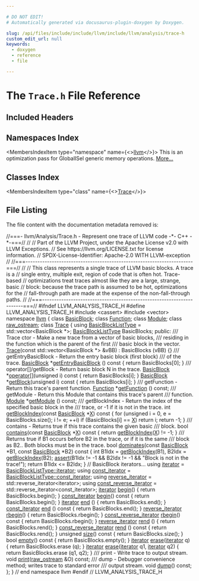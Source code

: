 ```yaml
---

# DO NOT EDIT!
# Automatically generated via docusaurus-plugin-doxygen by Doxygen.

slug: /api/files/include/include/llvm/include/llvm/analysis/trace-h
custom_edit_url: null
keywords:
  - doxygen
  - reference
  - file

---
```





# The `Trace.h` File Reference

<DoxygenPage pluginConfig={pluginConfig}>



## Included Headers

<IncludesList>
<IncludesListItem
  filePath="cassert"
  permalink=""
  isLocal="false" />
<IncludesListItem
  filePath="vector"
  permalink=""
  isLocal="false" />
</IncludesList>

## Namespaces Index

<MembersIndex>

<MembersIndexItem
  type="namespace"
  name={<><a href="/docs/api/namespaces/llvm">llvm</a></>}>
This is an optimization pass for GlobalISel generic memory operations. <a href="/docs/api/namespaces/llvm/#details">More...</a>
</MembersIndexItem>

</MembersIndex>

## Classes Index

<MembersIndex>

<MembersIndexItem
  type="class"
  name={<><a href="/docs/api/classes/llvm/trace">Trace</a></>}>
</MembersIndexItem>

</MembersIndex>


## File Listing

The file content with the documentation metadata removed is:

<ProgramListing>

<Link id="l00001" /><CodeLine lineNumber="1"><span class="doxyHighlightComment">//===- llvm/Analysis/Trace.h - Represent one trace of LLVM code -&#42;- C++ -&#42;-===//</span></CodeLine>
<Link id="l00002" /><CodeLine lineNumber="2"><span class="doxyHighlightComment">//</span></CodeLine>
<Link id="l00003" /><CodeLine lineNumber="3"><span class="doxyHighlightComment">// Part of the LLVM Project, under the Apache License v2.0 with LLVM Exceptions.</span></CodeLine>
<Link id="l00004" /><CodeLine lineNumber="4"><span class="doxyHighlightComment">// See https://llvm.org/LICENSE.txt for license information.</span></CodeLine>
<Link id="l00005" /><CodeLine lineNumber="5"><span class="doxyHighlightComment">// SPDX-License-Identifier: Apache-2.0 WITH LLVM-exception</span></CodeLine>
<Link id="l00006" /><CodeLine lineNumber="6"><span class="doxyHighlightComment">//</span></CodeLine>
<Link id="l00007" /><CodeLine lineNumber="7"><span class="doxyHighlightComment">//===----------------------------------------------------------------------===//</span></CodeLine>
<Link id="l00008" /><CodeLine lineNumber="8"><span class="doxyHighlightComment">//</span></CodeLine>
<Link id="l00009" /><CodeLine lineNumber="9"><span class="doxyHighlightComment">// This class represents a single trace of LLVM basic blocks.  A trace is a</span></CodeLine>
<Link id="l00010" /><CodeLine lineNumber="10"><span class="doxyHighlightComment">// single entry, multiple exit, region of code that is often hot.  Trace-based</span></CodeLine>
<Link id="l00011" /><CodeLine lineNumber="11"><span class="doxyHighlightComment">// optimizations treat traces almost like they are a large, strange, basic</span></CodeLine>
<Link id="l00012" /><CodeLine lineNumber="12"><span class="doxyHighlightComment">// block: because the trace path is assumed to be hot, optimizations for the</span></CodeLine>
<Link id="l00013" /><CodeLine lineNumber="13"><span class="doxyHighlightComment">// fall-through path are made at the expense of the non-fall-through paths.</span></CodeLine>
<Link id="l00014" /><CodeLine lineNumber="14"><span class="doxyHighlightComment">//</span></CodeLine>
<Link id="l00015" /><CodeLine lineNumber="15"><span class="doxyHighlightComment">//===----------------------------------------------------------------------===//</span></CodeLine>
<Link id="l00016" /><CodeLine lineNumber="16"></CodeLine>
<Link id="l00017" /><CodeLine lineNumber="17"><span class="doxyHighlightPreprocessor">#ifndef LLVM&#95;ANALYSIS&#95;TRACE&#95;H</span></CodeLine>
<Link id="l00018" /><CodeLine lineNumber="18"><span class="doxyHighlightPreprocessor">#define LLVM&#95;ANALYSIS&#95;TRACE&#95;H</span></CodeLine>
<Link id="l00019" /><CodeLine lineNumber="19"></CodeLine>
<Link id="l00020" /><CodeLine lineNumber="20"><span class="doxyHighlightPreprocessor">#include &lt;cassert&gt;</span></CodeLine>
<Link id="l00021" /><CodeLine lineNumber="21"><span class="doxyHighlightPreprocessor">#include &lt;vector&gt;</span></CodeLine>
<Link id="l00022" /><CodeLine lineNumber="22"></CodeLine>
<Link id="l00023" /><CodeLine lineNumber="23"><span class="doxyHighlightKeyword">namespace </span><span class="doxyHighlight"><a href="/docs/api/namespaces/llvm">llvm</a> &#123;</span></CodeLine>
<Link id="l00024" /><CodeLine lineNumber="24"></CodeLine>
<Link id="l00025" /><CodeLine lineNumber="25"><span class="doxyHighlightKeyword">class </span><span class="doxyHighlight"><a href="/docs/api/classes/llvm/basicblock">BasicBlock</a>;</span></CodeLine>
<Link id="l00026" /><CodeLine lineNumber="26"><span class="doxyHighlightKeyword">class </span><span class="doxyHighlight"><a href="/docs/api/classes/llvm/function">Function</a>;</span></CodeLine>
<Link id="l00027" /><CodeLine lineNumber="27"><span class="doxyHighlightKeyword">class </span><span class="doxyHighlight"><a href="/docs/api/classes/llvm/module">Module</a>;</span></CodeLine>
<Link id="l00028" /><CodeLine lineNumber="28"><span class="doxyHighlightKeyword">class </span><span class="doxyHighlight"><a href="/docs/api/classes/llvm/raw-ostream">raw&#95;ostream</a>;</span></CodeLine>
<Link id="l00029" /><CodeLine lineNumber="29"></CodeLine>
<Link id="l00030" /><CodeLine lineNumber="30" lineLink="/docs/api/classes/llvm/trace"><span class="doxyHighlightKeyword">class </span><span class="doxyHighlight"><a href="/docs/api/classes/llvm/trace/#afadbecd64bb18342c37eff3c30e6449c">Trace</a> &#123;</span></CodeLine>
<Link id="l00031" /><CodeLine lineNumber="31"><span class="doxyHighlight">  </span><span class="doxyHighlightKeyword">using </span><span class="doxyHighlight"><a href="/docs/api/files/lib/lib/analysis/ddg-cpp/#a334c45d471523e17ecb3b8720808c689">BasicBlockListType</a> = std::vector&lt;BasicBlock &#42;&gt;;</span></CodeLine>
<Link id="l00032" /><CodeLine lineNumber="32"></CodeLine>
<Link id="l00033" /><CodeLine lineNumber="33"><span class="doxyHighlight">  <a href="/docs/api/files/lib/lib/analysis/ddg-cpp/#a334c45d471523e17ecb3b8720808c689">BasicBlockListType</a> BasicBlocks;</span></CodeLine>
<Link id="l00034" /><CodeLine lineNumber="34"></CodeLine>
<Link id="l00035" /><CodeLine lineNumber="35"><span class="doxyHighlightKeyword">public</span><span class="doxyHighlight">:</span></CodeLine>
<Link id="l00036" /><CodeLine lineNumber="36"><span class="doxyHighlightComment">  /// Trace ctor - Make a new trace from a vector of basic blocks,</span></CodeLine>
<Link id="l00037" /><CodeLine lineNumber="37"><span class="doxyHighlightComment">  /// residing in the function which is the parent of the first</span></CodeLine>
<Link id="l00038" /><CodeLine lineNumber="38"><span class="doxyHighlightComment">  /// basic block in the vector.</span></CodeLine>
<Link id="l00039" /><CodeLine lineNumber="39" lineLink="/docs/api/classes/llvm/trace/#afadbecd64bb18342c37eff3c30e6449c"><span class="doxyHighlight">  <a href="/docs/api/classes/llvm/trace/#afadbecd64bb18342c37eff3c30e6449c">Trace</a>(</span><span class="doxyHighlightKeyword">const</span><span class="doxyHighlight"> std::vector&lt;BasicBlock &#42;&gt; &amp;vBB) : BasicBlocks (vBB) &#123;&#125;</span></CodeLine>
<Link id="l00040" /><CodeLine lineNumber="40"></CodeLine>
<Link id="l00041" /><CodeLine lineNumber="41"><span class="doxyHighlightComment">  /// getEntryBasicBlock - Return the entry basic block (first block)</span></CodeLine>
<Link id="l00042" /><CodeLine lineNumber="42"><span class="doxyHighlightComment">  /// of the trace.</span></CodeLine>
<Link id="l00043" /><CodeLine lineNumber="43" lineLink="/docs/api/classes/llvm/trace/#a97940885bb5e96dae01a2518addefba9"><span class="doxyHighlight">  <a href="/docs/api/classes/llvm/basicblock">BasicBlock</a> &#42;<a href="/docs/api/classes/llvm/trace/#a97940885bb5e96dae01a2518addefba9">getEntryBasicBlock</a> ()</span><span class="doxyHighlightKeyword"> const </span><span class="doxyHighlight">&#123; </span><span class="doxyHighlightKeywordFlow">return</span><span class="doxyHighlight"> BasicBlocks&#91;0&#93;; &#125;</span></CodeLine>
<Link id="l00044" /><CodeLine lineNumber="44"></CodeLine>
<Link id="l00045" /><CodeLine lineNumber="45"><span class="doxyHighlightComment">  /// operator&#91;&#93;/getBlock - Return basic block N in the trace.</span></CodeLine>
<Link id="l00046" /><CodeLine lineNumber="46" lineLink="/docs/api/classes/llvm/trace/#a02709dacc99bf51ce355ed500ddd2668"><span class="doxyHighlight">  <a href="/docs/api/classes/llvm/basicblock">BasicBlock</a> &#42;<a href="/docs/api/classes/llvm/trace/#a02709dacc99bf51ce355ed500ddd2668">operator&#91;&#93;</a>(</span><span class="doxyHighlightKeywordType">unsigned</span><span class="doxyHighlight"> i)</span><span class="doxyHighlightKeyword"> const </span><span class="doxyHighlight">&#123; </span><span class="doxyHighlightKeywordFlow">return</span><span class="doxyHighlight"> BasicBlocks&#91;i&#93;; &#125;</span></CodeLine>
<Link id="l00047" /><CodeLine lineNumber="47" lineLink="/docs/api/classes/llvm/trace/#a7f1c6d770361d707ce626717c0a38aca"><span class="doxyHighlight">  <a href="/docs/api/classes/llvm/basicblock">BasicBlock</a> &#42;<a href="/docs/api/classes/llvm/trace/#a7f1c6d770361d707ce626717c0a38aca">getBlock</a>(</span><span class="doxyHighlightKeywordType">unsigned</span><span class="doxyHighlight"> i)</span><span class="doxyHighlightKeyword">   const </span><span class="doxyHighlight">&#123; </span><span class="doxyHighlightKeywordFlow">return</span><span class="doxyHighlight"> BasicBlocks&#91;i&#93;; &#125;</span></CodeLine>
<Link id="l00048" /><CodeLine lineNumber="48"></CodeLine>
<Link id="l00049" /><CodeLine lineNumber="49"><span class="doxyHighlightComment">  /// getFunction - Return this trace&#39;s parent function.</span></CodeLine>
<Link id="l00050" /><CodeLine lineNumber="50"><span class="doxyHighlight">  <a href="/docs/api/classes/llvm/function">Function</a> &#42;<a href="/docs/api/classes/llvm/trace/#aa2599e2e71d0e672d28c9d8a93b1f308">getFunction</a> () </span><span class="doxyHighlightKeyword">const</span><span class="doxyHighlight">;</span></CodeLine>
<Link id="l00051" /><CodeLine lineNumber="51"></CodeLine>
<Link id="l00052" /><CodeLine lineNumber="52"><span class="doxyHighlightComment">  /// getModule - Return this Module that contains this trace&#39;s parent</span></CodeLine>
<Link id="l00053" /><CodeLine lineNumber="53"><span class="doxyHighlightComment">  /// function.</span></CodeLine>
<Link id="l00054" /><CodeLine lineNumber="54"><span class="doxyHighlight">  <a href="/docs/api/classes/llvm/module">Module</a> &#42;<a href="/docs/api/classes/llvm/trace/#af6a78a14ed8d5159ce626b046933b468">getModule</a> () </span><span class="doxyHighlightKeyword">const</span><span class="doxyHighlight">;</span></CodeLine>
<Link id="l00055" /><CodeLine lineNumber="55"></CodeLine>
<Link id="l00056" /><CodeLine lineNumber="56"><span class="doxyHighlightComment">  /// getBlockIndex - Return the index of the specified basic block in the</span></CodeLine>
<Link id="l00057" /><CodeLine lineNumber="57"><span class="doxyHighlightComment">  /// trace, or -1 if it is not in the trace.</span></CodeLine>
<Link id="l00058" /><CodeLine lineNumber="58" lineLink="/docs/api/classes/llvm/trace/#aa805b0dffbbc920fe6db5be4be29de82"><span class="doxyHighlight">  </span><span class="doxyHighlightKeywordType">int</span><span class="doxyHighlight"> <a href="/docs/api/classes/llvm/trace/#aa805b0dffbbc920fe6db5be4be29de82">getBlockIndex</a>(</span><span class="doxyHighlightKeyword">const</span><span class="doxyHighlight"> <a href="/docs/api/classes/llvm/basicblock">BasicBlock</a> &#42;<a href="/docs/api/files/lib/lib/tablegen/tablegenbackendskeleton-cpp/#ab60f28d7a141ac46ccc200176a1bca8b">X</a>)</span><span class="doxyHighlightKeyword"> const </span><span class="doxyHighlight">&#123;</span></CodeLine>
<Link id="l00059" /><CodeLine lineNumber="59"><span class="doxyHighlight">    </span><span class="doxyHighlightKeywordFlow">for</span><span class="doxyHighlight"> (</span><span class="doxyHighlightKeywordType">unsigned</span><span class="doxyHighlight"> i = 0, e = BasicBlocks.size(); i != e; ++i)</span></CodeLine>
<Link id="l00060" /><CodeLine lineNumber="60"><span class="doxyHighlight">      </span><span class="doxyHighlightKeywordFlow">if</span><span class="doxyHighlight"> (BasicBlocks&#91;i&#93; == <a href="/docs/api/files/lib/lib/tablegen/tablegenbackendskeleton-cpp/#ab60f28d7a141ac46ccc200176a1bca8b">X</a>)</span></CodeLine>
<Link id="l00061" /><CodeLine lineNumber="61"><span class="doxyHighlight">        </span><span class="doxyHighlightKeywordFlow">return</span><span class="doxyHighlight"> i;</span></CodeLine>
<Link id="l00062" /><CodeLine lineNumber="62"><span class="doxyHighlight">    </span><span class="doxyHighlightKeywordFlow">return</span><span class="doxyHighlight"> -1;</span></CodeLine>
<Link id="l00063" /><CodeLine lineNumber="63"><span class="doxyHighlight">  &#125;</span></CodeLine>
<Link id="l00064" /><CodeLine lineNumber="64"></CodeLine>
<Link id="l00065" /><CodeLine lineNumber="65"><span class="doxyHighlightComment">  /// contains - Returns true if this trace contains the given basic</span></CodeLine>
<Link id="l00066" /><CodeLine lineNumber="66"><span class="doxyHighlightComment">  /// block.</span></CodeLine>
<Link id="l00067" /><CodeLine lineNumber="67" lineLink="/docs/api/classes/llvm/trace/#aba311ed34a1566c7cd92f917579ee9b5"><span class="doxyHighlight">  </span><span class="doxyHighlightKeywordType">bool</span><span class="doxyHighlight"> <a href="/docs/api/classes/llvm/trace/#aba311ed34a1566c7cd92f917579ee9b5">contains</a>(</span><span class="doxyHighlightKeyword">const</span><span class="doxyHighlight"> <a href="/docs/api/classes/llvm/basicblock">BasicBlock</a> &#42;<a href="/docs/api/files/lib/lib/tablegen/tablegenbackendskeleton-cpp/#ab60f28d7a141ac46ccc200176a1bca8b">X</a>)</span><span class="doxyHighlightKeyword"> const </span><span class="doxyHighlight">&#123;</span></CodeLine>
<Link id="l00068" /><CodeLine lineNumber="68"><span class="doxyHighlight">    </span><span class="doxyHighlightKeywordFlow">return</span><span class="doxyHighlight"> <a href="/docs/api/classes/llvm/trace/#aa805b0dffbbc920fe6db5be4be29de82">getBlockIndex</a>(<a href="/docs/api/files/lib/lib/tablegen/tablegenbackendskeleton-cpp/#ab60f28d7a141ac46ccc200176a1bca8b">X</a>) != -1;</span></CodeLine>
<Link id="l00069" /><CodeLine lineNumber="69"><span class="doxyHighlight">  &#125;</span></CodeLine>
<Link id="l00070" /><CodeLine lineNumber="70"></CodeLine>
<Link id="l00071" /><CodeLine lineNumber="71"><span class="doxyHighlightComment">  /// Returns true if B1 occurs before B2 in the trace, or if it is the same</span></CodeLine>
<Link id="l00072" /><CodeLine lineNumber="72"><span class="doxyHighlightComment">  /// block as B2..  Both blocks must be in the trace.</span></CodeLine>
<Link id="l00073" /><CodeLine lineNumber="73" lineLink="/docs/api/classes/llvm/trace/#a4193a11edcc8da2a1d19752254c53d4a"><span class="doxyHighlight">  </span><span class="doxyHighlightKeywordType">bool</span><span class="doxyHighlight"> <a href="/docs/api/classes/llvm/trace/#a4193a11edcc8da2a1d19752254c53d4a">dominates</a>(</span><span class="doxyHighlightKeyword">const</span><span class="doxyHighlight"> <a href="/docs/api/classes/llvm/basicblock">BasicBlock</a> &#42;B1, </span><span class="doxyHighlightKeyword">const</span><span class="doxyHighlight"> <a href="/docs/api/classes/llvm/basicblock">BasicBlock</a> &#42;B2)</span><span class="doxyHighlightKeyword"> const </span><span class="doxyHighlight">&#123;</span></CodeLine>
<Link id="l00074" /><CodeLine lineNumber="74"><span class="doxyHighlight">    </span><span class="doxyHighlightKeywordType">int</span><span class="doxyHighlight"> B1Idx = <a href="/docs/api/classes/llvm/trace/#aa805b0dffbbc920fe6db5be4be29de82">getBlockIndex</a>(B1), B2Idx = <a href="/docs/api/classes/llvm/trace/#aa805b0dffbbc920fe6db5be4be29de82">getBlockIndex</a>(B2);</span></CodeLine>
<Link id="l00075" /><CodeLine lineNumber="75"><span class="doxyHighlight">    <a href="/docs/api/files/lib/lib/target/lib/target/amdgpu/silowercontrolflow-cpp/#a4868c5d81c5ccc98c47aeab6244346a0">assert</a>(B1Idx != -1 &amp;&amp; B2Idx != -1 &amp;&amp; </span><span class="doxyHighlightStringLiteral">&quot;Block is not in the trace!&quot;</span><span class="doxyHighlight">);</span></CodeLine>
<Link id="l00076" /><CodeLine lineNumber="76"><span class="doxyHighlight">    </span><span class="doxyHighlightKeywordFlow">return</span><span class="doxyHighlight"> B1Idx &lt;= B2Idx;</span></CodeLine>
<Link id="l00077" /><CodeLine lineNumber="77"><span class="doxyHighlight">  &#125;</span></CodeLine>
<Link id="l00078" /><CodeLine lineNumber="78"></CodeLine>
<Link id="l00079" /><CodeLine lineNumber="79"><span class="doxyHighlight">  </span><span class="doxyHighlightComment">// BasicBlock iterators...</span></CodeLine>
<Link id="l00080" /><CodeLine lineNumber="80" lineLink="/docs/api/classes/llvm/trace/#ae6dc593cd8cf2abfff7abd1bf007b11a"><span class="doxyHighlight">  </span><span class="doxyHighlightKeyword">using </span><span class="doxyHighlight"><a href="/docs/api/classes/llvm/trace/#ae6dc593cd8cf2abfff7abd1bf007b11a">iterator</a> = <a href="/docs/api/classes/llvm/smallvectortemplatecommon/#a9eae7ba1448d9866beca95a042de2e11">BasicBlockListType::iterator</a>;</span></CodeLine>
<Link id="l00081" /><CodeLine lineNumber="81" lineLink="/docs/api/classes/llvm/trace/#a25f44e98f619bde48b705d44a01f0ce9"><span class="doxyHighlight">  </span><span class="doxyHighlightKeyword">using </span><span class="doxyHighlight"><a href="/docs/api/classes/llvm/trace/#a25f44e98f619bde48b705d44a01f0ce9">const&#95;iterator</a> = <a href="/docs/api/classes/llvm/smallvectortemplatecommon/#aa11b903431c1931920939bac6b5293a2">BasicBlockListType::const&#95;iterator</a>;</span></CodeLine>
<Link id="l00082" /><CodeLine lineNumber="82" lineLink="/docs/api/classes/llvm/trace/#a01759a9de44d48da46a80b6d413c7d13"><span class="doxyHighlight">  </span><span class="doxyHighlightKeyword">using </span><span class="doxyHighlight"><a href="/docs/api/classes/llvm/trace/#a01759a9de44d48da46a80b6d413c7d13">reverse&#95;iterator</a> = std::reverse&#95;iterator&lt;iterator&gt;;</span></CodeLine>
<Link id="l00083" /><CodeLine lineNumber="83" lineLink="/docs/api/classes/llvm/trace/#a84f2f7e5e8c3d0059fd2b85986c83efb"><span class="doxyHighlight">  </span><span class="doxyHighlightKeyword">using </span><span class="doxyHighlight"><a href="/docs/api/classes/llvm/trace/#a84f2f7e5e8c3d0059fd2b85986c83efb">const&#95;reverse&#95;iterator</a> = std::reverse&#95;iterator&lt;const&#95;iterator&gt;;</span></CodeLine>
<Link id="l00084" /><CodeLine lineNumber="84"></CodeLine>
<Link id="l00085" /><CodeLine lineNumber="85" lineLink="/docs/api/classes/llvm/trace/#a34c57d0fd50b64f970f9682a03cbcb8f"><span class="doxyHighlight">  <a href="/docs/api/classes/llvm/trace/#ae6dc593cd8cf2abfff7abd1bf007b11a">iterator</a>                <a href="/docs/api/classes/llvm/trace/#a34c57d0fd50b64f970f9682a03cbcb8f">begin</a>()       &#123; </span><span class="doxyHighlightKeywordFlow">return</span><span class="doxyHighlight"> BasicBlocks.begin(); &#125;</span></CodeLine>
<Link id="l00086" /><CodeLine lineNumber="86" lineLink="/docs/api/classes/llvm/trace/#a70b0ee2567a93f098edeb7f1465de43c"><span class="doxyHighlight">  <a href="/docs/api/classes/llvm/trace/#a25f44e98f619bde48b705d44a01f0ce9">const&#95;iterator</a>          <a href="/docs/api/classes/llvm/trace/#a70b0ee2567a93f098edeb7f1465de43c">begin</a>()</span><span class="doxyHighlightKeyword"> const </span><span class="doxyHighlight">&#123; </span><span class="doxyHighlightKeywordFlow">return</span><span class="doxyHighlight"> BasicBlocks.begin(); &#125;</span></CodeLine>
<Link id="l00087" /><CodeLine lineNumber="87" lineLink="/docs/api/classes/llvm/trace/#abf32f4a825e8b5433eb3403925620b4d"><span class="doxyHighlight">  <a href="/docs/api/classes/llvm/trace/#ae6dc593cd8cf2abfff7abd1bf007b11a">iterator</a>                <a href="/docs/api/classes/llvm/trace/#abf32f4a825e8b5433eb3403925620b4d">end</a>  ()       &#123; </span><span class="doxyHighlightKeywordFlow">return</span><span class="doxyHighlight"> BasicBlocks.end();   &#125;</span></CodeLine>
<Link id="l00088" /><CodeLine lineNumber="88" lineLink="/docs/api/classes/llvm/trace/#a5da781c0e5c80e39c7a0b3be8f3ca834"><span class="doxyHighlight">  <a href="/docs/api/classes/llvm/trace/#a25f44e98f619bde48b705d44a01f0ce9">const&#95;iterator</a>          <a href="/docs/api/classes/llvm/trace/#a5da781c0e5c80e39c7a0b3be8f3ca834">end</a>  ()</span><span class="doxyHighlightKeyword"> const </span><span class="doxyHighlight">&#123; </span><span class="doxyHighlightKeywordFlow">return</span><span class="doxyHighlight"> BasicBlocks.end();   &#125;</span></CodeLine>
<Link id="l00089" /><CodeLine lineNumber="89"></CodeLine>
<Link id="l00090" /><CodeLine lineNumber="90" lineLink="/docs/api/classes/llvm/trace/#ab19758c80ad24788a8eaf05457ce0fa0"><span class="doxyHighlight">  <a href="/docs/api/classes/llvm/trace/#a01759a9de44d48da46a80b6d413c7d13">reverse&#95;iterator</a>       <a href="/docs/api/classes/llvm/trace/#ab19758c80ad24788a8eaf05457ce0fa0">rbegin</a>()       &#123; </span><span class="doxyHighlightKeywordFlow">return</span><span class="doxyHighlight"> BasicBlocks.rbegin(); &#125;</span></CodeLine>
<Link id="l00091" /><CodeLine lineNumber="91" lineLink="/docs/api/classes/llvm/trace/#a719b726b52765df3a994f3516feb3554"><span class="doxyHighlight">  <a href="/docs/api/classes/llvm/trace/#a84f2f7e5e8c3d0059fd2b85986c83efb">const&#95;reverse&#95;iterator</a> <a href="/docs/api/classes/llvm/trace/#a719b726b52765df3a994f3516feb3554">rbegin</a>()</span><span class="doxyHighlightKeyword"> const </span><span class="doxyHighlight">&#123; </span><span class="doxyHighlightKeywordFlow">return</span><span class="doxyHighlight"> BasicBlocks.rbegin(); &#125;</span></CodeLine>
<Link id="l00092" /><CodeLine lineNumber="92" lineLink="/docs/api/classes/llvm/trace/#a3b3b869eb4d71b6a30b8b2d92387e981"><span class="doxyHighlight">  <a href="/docs/api/classes/llvm/trace/#a01759a9de44d48da46a80b6d413c7d13">reverse&#95;iterator</a>       <a href="/docs/api/classes/llvm/trace/#a3b3b869eb4d71b6a30b8b2d92387e981">rend</a>  ()       &#123; </span><span class="doxyHighlightKeywordFlow">return</span><span class="doxyHighlight"> BasicBlocks.rend();   &#125;</span></CodeLine>
<Link id="l00093" /><CodeLine lineNumber="93" lineLink="/docs/api/classes/llvm/trace/#a7836b0e0a5a0e4f02a7b23baddc17792"><span class="doxyHighlight">  <a href="/docs/api/classes/llvm/trace/#a84f2f7e5e8c3d0059fd2b85986c83efb">const&#95;reverse&#95;iterator</a> <a href="/docs/api/classes/llvm/trace/#a7836b0e0a5a0e4f02a7b23baddc17792">rend</a>  ()</span><span class="doxyHighlightKeyword"> const </span><span class="doxyHighlight">&#123; </span><span class="doxyHighlightKeywordFlow">return</span><span class="doxyHighlight"> BasicBlocks.rend();   &#125;</span></CodeLine>
<Link id="l00094" /><CodeLine lineNumber="94"></CodeLine>
<Link id="l00095" /><CodeLine lineNumber="95" lineLink="/docs/api/classes/llvm/trace/#a76e72d971cfe4ce081116b6e7528e7db"><span class="doxyHighlight">  </span><span class="doxyHighlightKeywordType">unsigned</span><span class="doxyHighlight">                 <a href="/docs/api/classes/llvm/trace/#a76e72d971cfe4ce081116b6e7528e7db">size</a>()</span><span class="doxyHighlightKeyword"> const </span><span class="doxyHighlight">&#123; </span><span class="doxyHighlightKeywordFlow">return</span><span class="doxyHighlight"> BasicBlocks.size(); &#125;</span></CodeLine>
<Link id="l00096" /><CodeLine lineNumber="96" lineLink="/docs/api/classes/llvm/trace/#a1f325cae9345bf796bb043d9da1175bb"><span class="doxyHighlight">  </span><span class="doxyHighlightKeywordType">bool</span><span class="doxyHighlight">                    <a href="/docs/api/classes/llvm/trace/#a1f325cae9345bf796bb043d9da1175bb">empty</a>()</span><span class="doxyHighlightKeyword"> const </span><span class="doxyHighlight">&#123; </span><span class="doxyHighlightKeywordFlow">return</span><span class="doxyHighlight"> BasicBlocks.empty(); &#125;</span></CodeLine>
<Link id="l00097" /><CodeLine lineNumber="97"></CodeLine>
<Link id="l00098" /><CodeLine lineNumber="98" lineLink="/docs/api/classes/llvm/trace/#ac4bc9654f46a048ed7fc8469bf4966d5"><span class="doxyHighlight">  <a href="/docs/api/classes/llvm/trace/#ae6dc593cd8cf2abfff7abd1bf007b11a">iterator</a> <a href="/docs/api/classes/llvm/trace/#ac4bc9654f46a048ed7fc8469bf4966d5">erase</a>(<a href="/docs/api/classes/llvm/trace/#ae6dc593cd8cf2abfff7abd1bf007b11a">iterator</a> q)               &#123; </span><span class="doxyHighlightKeywordFlow">return</span><span class="doxyHighlight"> BasicBlocks.erase (q); &#125;</span></CodeLine>
<Link id="l00099" /><CodeLine lineNumber="99" lineLink="/docs/api/classes/llvm/trace/#a47ca03325931288136d99c232502bbd9"><span class="doxyHighlight">  <a href="/docs/api/classes/llvm/trace/#ae6dc593cd8cf2abfff7abd1bf007b11a">iterator</a> <a href="/docs/api/classes/llvm/trace/#a47ca03325931288136d99c232502bbd9">erase</a>(<a href="/docs/api/classes/llvm/trace/#ae6dc593cd8cf2abfff7abd1bf007b11a">iterator</a> q1, <a href="/docs/api/classes/llvm/trace/#ae6dc593cd8cf2abfff7abd1bf007b11a">iterator</a> q2) &#123; </span><span class="doxyHighlightKeywordFlow">return</span><span class="doxyHighlight"> BasicBlocks.erase (q1, q2); &#125;</span></CodeLine>
<Link id="l00100" /><CodeLine lineNumber="100"></CodeLine>
<Link id="l00101" /><CodeLine lineNumber="101"><span class="doxyHighlightComment">  /// print - Write trace to output stream.</span></CodeLine>
<Link id="l00102" /><CodeLine lineNumber="102"><span class="doxyHighlight">  </span><span class="doxyHighlightKeywordType">void</span><span class="doxyHighlight"> <a href="/docs/api/classes/llvm/trace/#ad4fa67705b5b6d8eddce4b715c530a69">print</a>(<a href="/docs/api/classes/llvm/raw-ostream">raw&#95;ostream</a> &amp;O) </span><span class="doxyHighlightKeyword">const</span><span class="doxyHighlight">;</span></CodeLine>
<Link id="l00103" /><CodeLine lineNumber="103"></CodeLine>
<Link id="l00104" /><CodeLine lineNumber="104"><span class="doxyHighlightComment">  /// dump - Debugger convenience method; writes trace to standard error</span></CodeLine>
<Link id="l00105" /><CodeLine lineNumber="105"><span class="doxyHighlightComment">  /// output stream.</span></CodeLine>
<Link id="l00106" /><CodeLine lineNumber="106"><span class="doxyHighlight">  </span><span class="doxyHighlightKeywordType">void</span><span class="doxyHighlight"> <a href="/docs/api/classes/llvm/trace/#a1aa1c60a8ceaeddb2773e255309a6585">dump</a>() </span><span class="doxyHighlightKeyword">const</span><span class="doxyHighlight">;</span></CodeLine>
<Link id="l00107" /><CodeLine lineNumber="107"><span class="doxyHighlight">&#125;;</span></CodeLine>
<Link id="l00108" /><CodeLine lineNumber="108"></CodeLine>
<Link id="l00109" /><CodeLine lineNumber="109"><span class="doxyHighlight">&#125; </span><span class="doxyHighlightComment">// end namespace llvm</span></CodeLine>
<Link id="l00110" /><CodeLine lineNumber="110"></CodeLine>
<Link id="l00111" /><CodeLine lineNumber="111"><span class="doxyHighlightPreprocessor">#endif </span><span class="doxyHighlightComment">// LLVM&#95;ANALYSIS&#95;TRACE&#95;H</span></CodeLine>

</ProgramListing>


</DoxygenPage>
